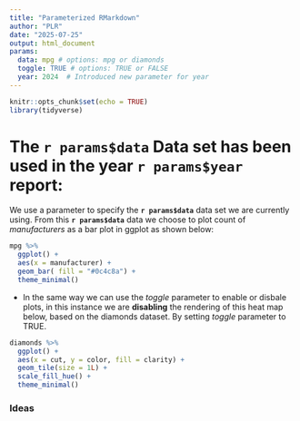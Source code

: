 ```yaml
---
title: "Parameterized RMarkdown"
author: "PLR"
date: "2025-07-25"
output: html_document
params:
  data: mpg # options: mpg or diamonds
  toggle: TRUE # options: TRUE or FALSE
  year: 2024  # Introduced new parameter for year
---
```


```r
knitr::opts_chunk$set(echo = TRUE)
library(tidyverse)
```

# The `r params$data` Data set has been used in the year `r params$year` report:

We use a parameter to specify the **`r params$data`** data set we are currently using. From this **`r params$data`** data we choose to plot count of *manufacturers* as a bar plot in ggplot as shown below:

```r
mpg %>% 
  ggplot() +
  aes(x = manufacturer) +
  geom_bar( fill = "#0c4c8a") +
  theme_minimal()

```

- In the same way we can use the *toggle* parameter to enable or disbale plots, in this instance we are **disabling** the rendering of this heat map below, based on the diamonds dataset. By setting *toggle* parameter to TRUE.

```r
diamonds %>% 
  ggplot() +
  aes(x = cut, y = color, fill = clarity) +
  geom_tile(size = 1L) +
  scale_fill_hue() +
  theme_minimal()

```

### Ideas

